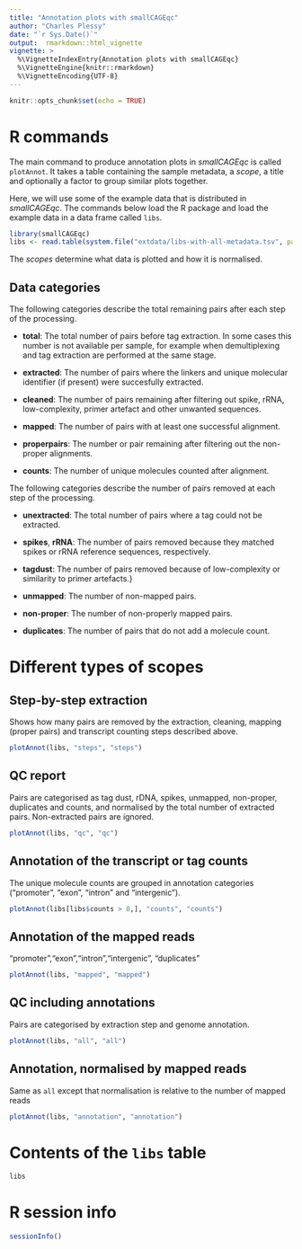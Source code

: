 ```yaml
---
title: "Annotation plots with smallCAGEqc"
author: "Charles Plessy"
date: "`r Sys.Date()`"
output:  rmarkdown::html_vignette
vignette: >
  %\VignetteIndexEntry{Annotation plots with smallCAGEqc}
  %\VignetteEngine{knitr::rmarkdown}
  %\VignetteEncoding{UTF-8}
---
```


```r
knitr::opts_chunk$set(echo = TRUE)
```

R commands
==========

The main command to produce annotation plots in _smallCAGEqc_ is called
`plotAnnot`.  It takes a table containing the sample metadata, a _scope_,
a title and optionally a factor to group similar plots together.

Here, we will use some of the example data that is distributed in _smallCAGEqc_.
The commands below load the R package and load the example data in a data frame
called `libs`.

```r
library(smallCAGEqc)
libs <- read.table(system.file("extdata/libs-with-all-metadata.tsv", package="smallCAGEqc"))
```

The _scopes_ determine what data is plotted and how it is normalised.

Data categories
---------------

The following categories describe the total remaining pairs after each step of
the processing.


 - **total**: The total number of pairs before tag extraction.  In some cases this
   number is not available per sample, for example when demultiplexing and tag
   extraction are performed at the same stage.

 - **extracted**: The number of pairs where the linkers and unique molecular
   identifier (if present) were succesfully extracted. 
   
 - **cleaned**: The number of pairs remaining after filtering out spike, rRNA,
   low-complexity, primer artefact and other unwanted sequences.
   
 - **mapped**: The number of pairs with at least one successful alignment.
 
 - **properpairs**: The number or pair remaining after filtering out the
   non-proper alignments.
 
 - **counts**: The number of unique molecules counted after alignment.
 
The following categories describe the number of pairs removed at each step of
the processing.


 - **unextracted**: The total number of pairs where a tag could not be extracted.
 
 - **spikes**, **rRNA**: The number of pairs removed because they matched
   spikes or rRNA reference sequences, respectively.
  
 - **tagdust**: The number of pairs removed because of low-complexity or
   similarity to primer artefacts.}
   
 - **unmapped**: The number of non-mapped pairs.
 
 - **non-proper**: The number of non-properly mapped pairs.
 
 - **duplicates**: The number of pairs that do not add a molecule count.
 

Different types of scopes
=========================

Step-by-step extraction
-----------------------

Shows how many pairs are removed by the extraction, cleaning, mapping
(proper pairs) and transcript counting steps described above.

```r
plotAnnot(libs, "steps", "steps")
```

QC report
---------

Pairs are categorised as tag dust, rDNA, spikes, unmapped, non-proper,
duplicates and counts, and normalised by the total number of extracted pairs.
Non-extracted pairs are ignored.

```r
plotAnnot(libs, "qc", "qc")
```

Annotation of the transcript or tag counts
------------------------------------------

The unique molecule counts are grouped in annotation categories
("promoter", "exon", "intron" and "intergenic").

```r
plotAnnot(libs[libs$counts > 0,], "counts", "counts")
```

Annotation of the mapped reads
------------------------------

"promoter","exon","intron","intergenic", "duplicates"

```r
plotAnnot(libs, "mapped", "mapped")
```

QC including annotations
------------------------

Pairs are categorised by extraction step and genome annotation.

```r
plotAnnot(libs, "all", "all")
```

Annotation, normalised by mapped reads
--------------------------------------

Same as `all` except that normalisation is relative to the number of mapped reads

```r
plotAnnot(libs, "annotation", "annotation")
```


Contents of the `libs` table
============================

```r
libs
```

R session info
==============

```r
sessionInfo()
```
